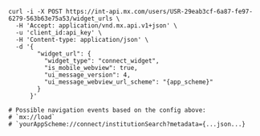 
```shell
curl -i -X POST https://int-api.mx.com/users/USR-29eab3cf-6a87-fe97-6279-563b63e75a53/widget_urls \
  -H 'Accept: application/vnd.mx.api.v1+json' \
  -u 'client_id:api_key' \
  -H 'Content-type: application/json' \
  -d '{
        "widget_url": {
          "widget_type": "connect_widget",
          "is_mobile_webview": true,
          "ui_message_version": 4,
          "ui_message_webview_url_scheme": "{app_scheme}"
        }
      }'

# Possible navigation events based on the config above:
# `mx://load`
# `yourAppScheme://connect/institutionSearch?metadata={...json...}
```
